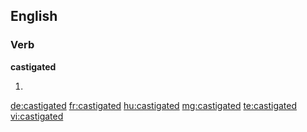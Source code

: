 ==English==

===Verb===
'''castigated'''

# {{en-past of|castigate}}

[[de:castigated]]
[[fr:castigated]]
[[hu:castigated]]
[[mg:castigated]]
[[te:castigated]]
[[vi:castigated]]